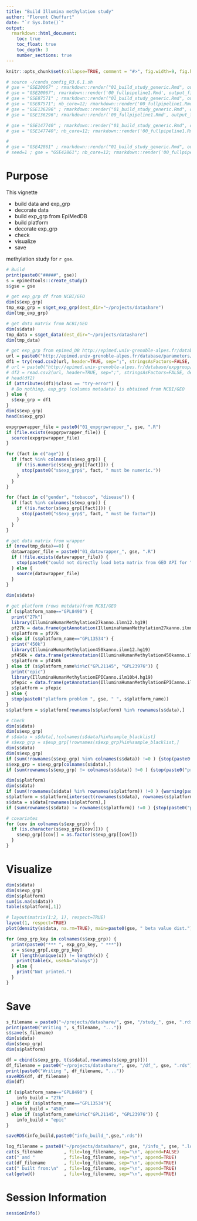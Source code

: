 ```yaml
---
title: "Build Illumina methylation study"
author: "Florent Chuffart"
date: "`r Sys.Date()`"
output: 
  rmarkdown::html_document:
    toc: true
    toc_float: true
    toc_depth: 3
    number_sections: true
---
```



```r
knitr::opts_chunk$set(collapse=TRUE, comment = "#>", fig.width=9, fig.height=6, eval=TRUE, echo=FALSE, results="hide")
```

```r
# source ~/conda_config_R3.6.1.sh 
# gse = "GSE20067" ; rmarkdown::render("01_build_study_generic.Rmd", output_file=paste0("01_build_study_", gse, ".html"))
# gse = "GSE20067"; rmarkdown::render('00_fullpipeline1.Rmd', output_file=paste0("00_fullpipeline1_", gse, ".html"))
# gse = "GSE87571" ; rmarkdown::render("01_build_study_generic.Rmd", output_file=paste0("01_build_study_", gse, ".html"))
# gse = "GSE87571"; nb_core=12; rmarkdown::render('00_fullpipeline1.Rmd', output_file=paste0("00_fullpipeline1_", gse, ".html"))
# gse = "GSE136296" ; rmarkdown::render("01_build_study_generic.Rmd", output_file=paste0("01_build_study_", gse, ".html"))
# gse = "GSE136296"; rmarkdown::render('00_fullpipeline1.Rmd', output_file=paste0("00_fullpipeline1_", gse, ".html"))

# gse = "GSE147740" ; rmarkdown::render("01_build_study_generic.Rmd", output_file=paste0("01_build_study_", gse, ".html"))
# gse = "GSE147740"; nb_core=12; rmarkdown::render('00_fullpipeline1.Rmd', output_file=paste0("00_fullpipeline1_", gse, ".html"))

#
# gse = "GSE42861" ; rmarkdown::render("01_build_study_generic.Rmd", output_file=paste0("01_build_study_", gse, ".html"))
# seed=1 ; gse = "GSE42861"; nb_core=12; rmarkdown::render('00_fullpipeline1.Rmd', output_file=paste0("00_fullpipeline1_", gse, ".html"))

```


# Purpose

This vignette 

- build data and exp_grp
- decorate data
- build exp_grp from EpiMedDB
- build platform
- decorate exp_grp
- check
- visualize
- save 

methylation study for `r gse`.

```r
# Build
print(paste0("#####", gse))
s = epimedtools::create_study()
s$gse = gse

# get exp_grp df from NCBI/GEO
dim(s$exp_grp)
tmp_exp_grp = s$get_exp_grp(dest_dir="~/projects/datashare")
dim(tmp_exp_grp)

# get data matrix from NCBI/GEO
dim(s$data)
tmp_data = s$get_data(dest_dir="~/projects/datashare")
dim(tmp_data)
```

```r
# get exp_grp from epimed_DB http://epimed.univ-grenoble-alpes.fr/database/series
url = paste0("http://epimed.univ-grenoble-alpes.fr/database/parameters/",gse)
df1 = try(read.csv2(url, header=TRUE, sep=";", stringsAsFactors=FALSE, dec=".", na.strings="", row.names=1))
# url = paste0("http://epimed.univ-grenoble-alpes.fr/database/expgroup/",gse)
# df2 = read.csv2(url, header=TRUE, sep=";", stringsAsFactors=FALSE, dec=".", na.strings="", row.names=1)
# head(df2)
if (attributes(df1)$class == "try-error") {
  # Do nothing, exp_grp (columns metadata) is obtained from NCBI/GEO
} else {
  s$exp_grp = df1
}
dim(s$exp_grp)
head(s$exp_grp)
```

```r
expgrpwrapper_file = paste0("01_expgrpwrapper_", gse, ".R")
if (file.exists(expgrpwrapper_file)) {
  source(expgrpwrapper_file)
}

for (fact in c("age")) {
  if (fact %in% colnames(s$exp_grp)) {
    if (!is.numeric(s$exp_grp[[fact]])) {
      stop(paste0("s$exp_grp$", fact, " must be numeric.")) 
    }  
  }
}

for (fact in c("gender", "tobacco", "disease")) {
  if (fact %in% colnames(s$exp_grp)) {
    if (!is.factor(s$exp_grp[[fact]])) {
      stop(paste0("s$exp_grp$", fact, " must be factor")) 
    }  
  }
}

```



```r
# get data matrix from wrapper
if (nrow(tmp_data)==0) {
  datawrapper_file = paste0("01_datawrapper_", gse, ".R")
  if (!file.exists(datawrapper_file)) {
    stop(paste0("could not directly load beta matrix from GEO API for ", gse, ". Need to customize by creating ", datawrapper_file, " script."))
  } else {
    source(datawrapper_file)    
  }
}
  
dim(s$data)
```


```r
# get platform (rows metdata)from NCBI/GEO 
if (s$platform_name=="GPL8490") {
  print("27k")
  library(IlluminaHumanMethylation27kanno.ilmn12.hg19)
  pf27k = data.frame(getAnnotation(IlluminaHumanMethylation27kanno.ilmn12.hg19))
  s$platform = pf27k
} else if (s$platform_name=="GPL13534") { 
  print("450k")
  library(IlluminaHumanMethylation450kanno.ilmn12.hg19)
  pf450k = data.frame(getAnnotation(IlluminaHumanMethylation450kanno.ilmn12.hg19))
  s$platform = pf450k  
} else if (s$platform_name%in%c("GPL21145", "GPL23976")) {
  print("epic")
  library(IlluminaHumanMethylationEPICanno.ilm10b4.hg19)  
  pfepic = data.frame(getAnnotation(IlluminaHumanMethylationEPICanno.ilm10b4.hg19))
  s$platform = pfepic  
} else {
  stop(paste0("platform problem ", gse, " ", s$platform_name))
}
s$platform = s$platform[rownames(s$platform) %in% rownames(s$data),]
```





```r
# Check
dim(s$data)
dim(s$exp_grp)
# s$data = s$data[,!colnames(s$data)%in%sample_blacklist]
# s$exp_grp = s$exp_grp[!rownames(s$exp_grp)%in%sample_blacklist,]
dim(s$data)
dim(s$exp_grp)
if (sum(!rownames(s$exp_grp) %in% colnames(s$data)) !=0 ) {stop(paste0("problem exp_grp names ", gse))}
s$exp_grp = s$exp_grp[colnames(s$data),]
if (sum(rownames(s$exp_grp) != colnames(s$data)) !=0 ) {stop(paste0("problem exp_grp names ", gse))}

dim(s$platform)
dim(s$data)
if (sum(!rownames(s$data) %in% rownames(s$platform)) !=0 ) {warning(paste0("problem pf names ", gse))}
s$platform = s$platform[intersect(rownames(s$data), rownames(s$platform)),]
s$data = s$data[rownames(s$platform),]
if (sum(rownames(s$data) != rownames(s$platform)) !=0 ) {stop(paste0("problem pf names ", gse))}

# covariates
for (cov in colnames(s$exp_grp)) {
  if (is.character(s$exp_grp[[cov]])) {
    s$exp_grp[[cov]] = as.factor(s$exp_grp[[cov]])
  }
}
```


# Visualize  

```r
dim(s$data)
dim(s$exp_grp)
dim(s$platform)
sum(is.na(s$data))
table(s$platform[,1])
```

```r
# layout(matrix(1:2, 1), respect=TRUE)
layout(1, respect=TRUE)
plot(density(s$data, na.rm=TRUE), main=paste0(gse, " beta value dist."))
```

```r
for (exp_grp_key in colnames(s$exp_grp)) {
  print(paste0("*** ", exp_grp_key, " ***"))
  x = s$exp_grp[,exp_grp_key]
  if (length(unique(x)) != length(x)) {
    print(table(x, useNA="always"))      
  } else {
    print("Not printed.")          
  }
}
```  




# Save

```r
s_filename = paste0("~/projects/datashare/", gse, "/study_", gse, ".rds")
print(paste0("Writing ", s_filename, "..."))
s$save(s_filename)
dim(s$data)
dim(s$exp_grp)
dim(s$platform)

df = cbind(s$exp_grp, t(s$data[,rownames(s$exp_grp)]))
df_filename = paste0("~/projects/datashare/", gse, "/df_", gse, ".rds")
print(paste0("Writing ", df_filename, "..."))
saveRDS(df, df_filename)
dim(df)

if (s$platform_name=="GPL8490") {
	info_build = "27k"
} else if (s$platform_name=="GPL13534"){
	info_build = "450k"
} else if (s$platform_name%in%c("GPL21145", "GPL23976")) {
	info_build = "epic"
}

saveRDS(info_build,paste0("info_build_",gse,".rds"))

log_filename = paste0("~/projects/datashare/", gse, "/info_", gse, ".log")
cat(s_filename        , file=log_filename, sep="\n", append=FALSE)
cat(" and "           , file=log_filename, sep="\n", append=TRUE)
cat(df_filename       , file=log_filename, sep="\n", append=TRUE)
cat(" built from:\n"  , file=log_filename, sep="\n", append=TRUE)
cat(getwd()           , file=log_filename, sep="\n", append=TRUE)
```

# Session Information

```r
sessionInfo()
```

